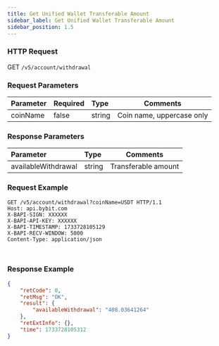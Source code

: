 ```yaml
---
title: Get Unified Wallet Transferable Amount
sidebar_label: Get Unified Wallet Transferable Amount
sidebar_position: 1.5
---
```


### HTTP Request
GET `/v5/account/withdrawal`

### Request Parameters
| Parameter | Required | Type | Comments|
|:----- |:-------|:-----|------ |
|coinName |false |string |Coin name, uppercase only|

### Response Parameters
| Parameter | Type | Comments|
|:----- |:-----|----- |
|availableWithdrawal |string |Transferable amount|

### Request Example

<Tabs groupId="programming-languages">
<TabItem value="http" label="HTTP">

```http
GET /v5/account/withdrawal?coinName=USDT HTTP/1.1
Host: api.bybit.com
X-BAPI-SIGN: XXXXXX
X-BAPI-API-KEY: XXXXXX
X-BAPI-TIMESTAMP: 1733728105129
X-BAPI-RECV-WINDOW: 5000
Content-Type: application/json
```

</TabItem>
<TabItem value="python" label="Python">

```python

```

</TabItem>
<TabItem value="Node" label="Node.js">

```n4js

```

</TabItem>
</Tabs>

### Response Example

```json
{
    "retCode": 0,
    "retMsg": "OK",
    "result": {
        "availableWithdrawal": "408.03641264"
    },
    "retExtInfo": {},
    "time": 1733728105312
}
```
